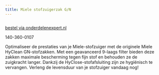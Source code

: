 ```yaml
---
title: Miele stofzuigerzak G/N
---
```



<Image src={imageProduct} width={imageProduct.width} alt="" />

[bestel via onderdelenexpert.nl](https://www.onderdelenexpert.nl/miele-stofzak-3d-hyclean-g-n-gn-9917730)

140-360-0107

Optimaliseer de prestaties van je Miele-stofzuiger met de originele Miele HyClean GN-stofzakken. Met een geavanceerd 9-laags filter bieden deze zakken maximale bescherming tegen fijn stof en behouden ze de zuigkracht langer. Dankzij de HyClose-stofafsluiting zijn ze hygiënisch te vervangen. Verleng de levensduur van je stofzuiger vandaag nog!

